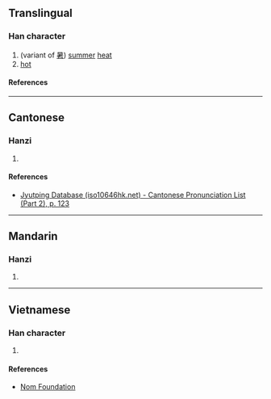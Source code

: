 {{character info/new}}
==Translingual==

===Han character===
{{Han char|rn=72|rad=日|as=09|sn=13|four=|canj=AJKA,XAJKA|ids=⿰日者}}

# (variant of [[暑]]) [[summer]] [[heat]]
# [[hot]]

====References====
{{Han ref|kx=0498.110|dkj=14050|dj=0866.100|hdz=21522.200|uh=668F}}

----

==Cantonese==

===Hanzi===
{{yue-hanzi|jyut=[[syu6]]|y=syu6}}

# {{rfdef|yue|sort=日09}}

====References====
* [http://www.iso10646hk.net/jp/document/download.jsp Jyutping Database (iso10646hk.net) - Cantonese Pronunciation List (Part 2), p. 123]

----

==Mandarin==

===Hanzi===
{{cmn-hanzi|pin=[[shǔ]] ([[shu3]]), [[dǔ]] ([[du3]])|wg=shu<sup>3</sup>, tu<sup>3</sup>}}

# {{rfdef|cmn|sort=日09}}

----

==Vietnamese==

===Han character===
{{vi-readings|rs=日09|reading=trưa}}

# {{rfdef|vi|sort=日09}}

====References====
* [http://nomfoundation.org/common/nom_details.php?codepoint=668f Nom Foundation]